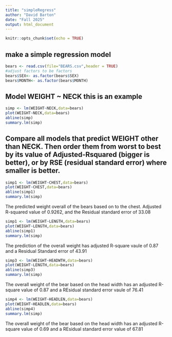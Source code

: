 ```yaml
---
title: "simpleRegress"
author: "David Barton"
date: "Fall 2025"
output: html_document
---
```


```r
knitr::opts_chunk$set(echo = TRUE)
```

## make a simple regression model

```r
bears <- read.csv(file="BEARS.csv",header = TRUE)
#adjust factors to be factors
bears$SEX<- as.factor(bears$SEX)
bears$MONTH<- as.factor(bears$MONTH)
```

## Model WEIGHT ~ NECK  this is an example  

```r
simp <- lm(WEIGHT~NECK,data=bears)
plot(WEIGHT~NECK,data=bears)
abline(simp)
summary.lm(simp)
```


## Compare all models that predict WEIGHT other than NECK. Then order them from worst to best by its value of Adjusted-Rsquared (bigger is better), or by RSE (residual standard error) where smaller is better. 

```r
simp1 <- lm(WEIGHT~CHEST,data=bears)
plot(WEIGHT~CHEST,data=bears)
abline(simp1)
summary.lm(simp)
```
The predicted weight overall of the bears based on to the chest. Adjusted R-squared value of 0.9262, and the Residual standard error of 33.08

```r
simp1 <- lm(WEIGHT~LENGTH,data=bears)
plot(WEIGHT~LENGTH,data=bears)
abline(simp1)
summary.lm(simp)
```

The prediction of the overall weight has adjusted R-square vaule of 0.87 and a Residual Standard error of 43.91

```r
simp3 <- lm(WEIGHT~HEADWTH,data=bears)
plot(WEIGHT~LENGTH,data=bears)
abline(simp3)
summary.lm(simp)
```

The overall weight of the bear based on the head width has an adjusted R-square value of 0.87 and a REsidual standard error vaule of  76.41

```r
simp4 <- lm(WEIGHT~HEADLEN,data=bears)
plot(WEIGHT~HEADLEN,data=bears)
abline(simp4)
summary.lm(simp)
```

The overall weight of the bear based on the head width has an adjusted R-square value of 0.69 and a REsidual standard error value of 67.81